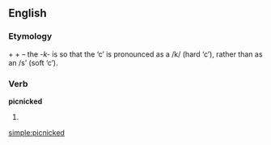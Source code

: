 ==English==
===Etymology===
{{term|picnic|lang=en}} + {{term|-k-|lang=en}} + {{term|-ed|lang=en}} – the ''-k-'' is so that the ‘c’ is pronounced as a /k/ (hard ‘c’), rather than as an /s’ (soft ‘c’).

===Verb===
'''picnicked'''

# {{past of|[[picnic]]}}

[[simple:picnicked]]